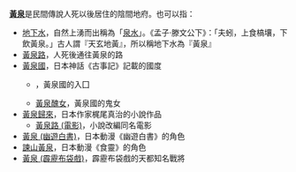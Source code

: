 '''[[黃泉|黃泉]]'''是民間傳說人死以後居住的陰間地府。也可以指：

*[[地下水|地下水]]，自然上湧而出稱為「[[泉水|泉水]]」。《孟子·滕文公下》：「夫蚓，上食槁壤，下飲黃泉。」古人謂『天玄地黃』，所以稱地下水為『黃泉』
*[[黃泉路|黃泉路]]，人死後通往黃泉的路
*[[黃泉國|黃泉國]]，日本神話《古事記》記載的國度
**{{tsl|ja|黄泉比良坂|黃泉比良坂}}，黃泉國的入囗
**[[黃泉醜女|黃泉醜女]]，黃泉國的鬼女
*[[黃泉歸來|黃泉歸來]]，日本作家梶尾真治的小說作品
**[[黃泉歸來#電影|黃泉路 (電影)]]，小說改編同名電影
*[[幽遊白書角色列表#黃泉|黃泉 (幽遊白書)]]，日本動漫《幽遊白書》的角色
*[[食靈#諫山黃泉|諫山黃泉]]，日本動漫《食靈》的角色
*[[黃泉_(霹靂布袋戲)|黃泉 (霹靂布袋戲)]]，霹靂布袋戲的天都知名戰將

{{disambig|Cat=二字作品消歧義}}